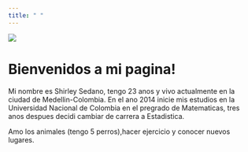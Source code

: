 ```yaml
---
title: " "
---
```


![](https://user-images.githubusercontent.com/36393037/36625049-1f2e6848-18e6-11e8-98a6-2b6d8905fb0e.jpg)

# Bienvenidos a mi pagina!

Mi nombre es Shirley Sedano, tengo 23 anos y vivo actualmente en la ciudad de Medellin-Colombia. En el ano 2014 inicie mis estudios en la Universidad Nacional de Colombia en el pregrado de Matematicas, tres anos despues decidi cambiar de carrera a Estadistica.


Amo los animales (tengo 5 perros),hacer ejercicio y conocer nuevos lugares.



